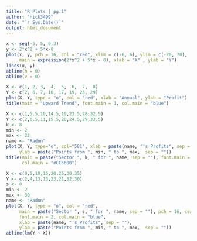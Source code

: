 ```yaml
---
title: "R Plots | pg.1"
author: "nick3499"
date: "`r Sys.Date()`"
output: html_document
---
```


```r
x <- seq(-5, 5, 0.3)
y <- 2*x^2 + 5*x-8
plot(x, y, pch = 16, col = "red", xlim = c(-6, 6), ylim = c(-20, 70),
     main = expression(2*x^2 + 5*x - 8), xlab = "X" , ylab = "Y")
lines(x, y)
abline(h = 0)
abline(v = 0)
```

```r
X <- c(1, 2, 3,  4,  5,  6,  7,  8)
Y <- c(2, 6, 7, 10, 17, 19, 23, 29)
plot(X, Y, type = "o", col = "red", xlab = "Annual", ylab = "Profit")
title(main = "Upward Trend", font.main = 1, col.main = "blue")
```

```r
X <- c(1,5.5,10,14.5,19,23.5,28,32.5)
Y <- c(2,6.5,11,15.5,20,24.5,29,33.5)
k <- 8
min <- 2
max <- 23
name <- "Radon"
plot(X, Y, type="o", col="581", xlab = paste(name, "'s Profits", sep = ""),
     ylab = paste("Points from ", min, " to ", max,  sep = ""))
title(main = paste("Sector ", k, " for ", name, sep = ""), font.main = 2,
      col.main = "#CC6600")
```

```r
X <- c(0,5,10,15,20,25,30,35)
Y <- c(2,4,13,13,23,21,32,30)
s <- 8
min <- 2
max <- 30
name <- "Radon"
plot(X, Y, type = "o", col = "red",
     main = paste("Sector ", s, " for ", name, sep = ""), pch = 16, cex = 1.4,
     font.main = 2, col.main = "blue",
     xlab = paste(name, "'s Profits", sep = ""),
     ylab = paste("Points from ", min, " to ", max,  sep = ""))
abline(lm(Y ~ X))
```
